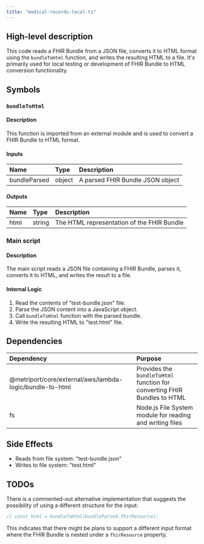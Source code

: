 ```yaml
---
title: "medical-records-local.ts"
---
```


## High-level description
This code reads a FHIR Bundle from a JSON file, converts it to HTML format using the `bundleToHtml` function, and writes the resulting HTML to a file. It's primarily used for local testing or development of FHIR Bundle to HTML conversion functionality.

## Symbols

### `bundleToHtml`
#### Description
This function is imported from an external module and is used to convert a FHIR Bundle to HTML format.

#### Inputs
| Name | Type | Description |
|:-----|:-----|:------------|
| bundleParsed | object | A parsed FHIR Bundle JSON object |

#### Outputs
| Name | Type | Description |
|:-----|:-----|:------------|
| html | string | The HTML representation of the FHIR Bundle |

### Main script
#### Description
The main script reads a JSON file containing a FHIR Bundle, parses it, converts it to HTML, and writes the result to a file.

#### Internal Logic
1. Read the contents of "test-bundle.json" file.
2. Parse the JSON content into a JavaScript object.
3. Call `bundleToHtml` function with the parsed bundle.
4. Write the resulting HTML to "test.html" file.

## Dependencies
| Dependency | Purpose |
|:-----------|:--------|
| @metriport/core/external/aws/lambda-logic/bundle-to-html | Provides the `bundleToHtml` function for converting FHIR Bundles to HTML |
| fs | Node.js File System module for reading and writing files |

## Side Effects
- Reads from file system: "test-bundle.json"
- Writes to file system: "test.html"

## TODOs
There is a commented-out alternative implementation that suggests the possibility of using a different structure for the input:
```javascript
// const html = bundleToHtml(bundleParsed.fhirResource);
```
This indicates that there might be plans to support a different input format where the FHIR Bundle is nested under a `fhirResource` property.